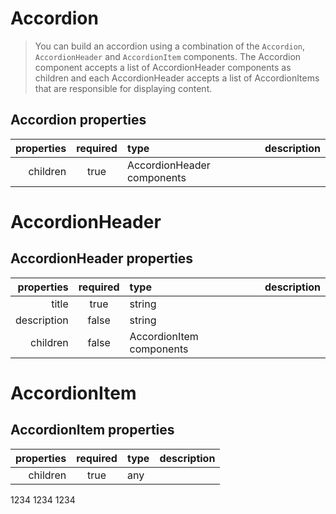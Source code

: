 
<Meta title="Components/Accordion" component={Accordion} />

# Accordion

> You can build an accordion using a combination of the `Accordion`, `AccordionHeader` and `AccordionItem` components. The Accordion component accepts a list of AccordionHeader components as children and each AccordionHeader accepts a list of AccordionItems that are responsible for displaying content.

## Accordion properties

| properties | required | type                       | description |
| ---------: | :------: | :------------------------- | :---------- |
|   children |   true   | AccordionHeader components |             |

<Preview>
  <Story name="accordion">
    <Accordion>
      <AccordionHeader title="Header 1" description="description..." />
      <AccordionHeader title="Header 2" description="description..." />
    </Accordion>
  </Story>
</Preview>

# AccordionHeader

## AccordionHeader properties

|  properties | required | type                     | description |
| ----------: | :------: | :----------------------- | :---------- |
|       title |   true   | string                   |             |
| description |  false   | string                   |             |
|    children |  false   | AccordionItem components |             |

# AccordionItem

## AccordionItem properties

| properties | required | type | description |
| ---------: | :------: | :--- | :---------- |
|   children |   true   | any  |             |

<Preview>
  <Story name="accordion header">
    <Accordion>
      <AccordionHeader title="Header 1" description="description...">
        <AccordionItem>1234</AccordionItem>
      </AccordionHeader>
      <AccordionHeader title="Header 2" description="description...">
        <AccordionItem>1234</AccordionItem>
      </AccordionHeader>
      <AccordionHeader title="Header 3" description="description...">
        <AccordionItem>1234</AccordionItem>
      </AccordionHeader>
    </Accordion>
  </Story>
</Preview>
